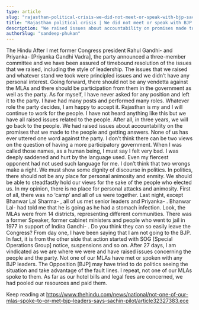 ```yaml
---
type: article
slug: "rajasthan-political-crisis-we-did-not-meet-or-speak-with-bjp-sachin-pilot"
title: "Rajasthan political crisis | We did not meet or speak with BJP: Sachin Pilot"
description: "We raised issues about accountability on promises made to the people, says Rajasthan Cong. leader Sachin Pilot"
authorSlug: "sandeep-phukan"
---
```


The Hindu
After I met former Congress president Rahul Gandhi-
and Priyanka-
[Priyanka Gandhi Vadra], the party announced a three-member committee and we have been assured of timebound resolution of the issues that we raised, including the style of leadership. The issues that we raised and whatever stand we took were principled issues and we didn’t have any personal interest.
Going forward, there should not be any vendetta against the MLAs and there should be participation from them in the government as well as the party. As for myself, I have never asked for any position and left it to the party. I have had many posts and performed many roles. Whatever role the party decides, I am happy to accept it.
Rajasthan is my 
and I will continue to work for the people.
I have not heard anything like this but we have all raised issues related to the people. After all, in three years, we will go back to the people. We had raised issues about accountability on the promises that we made to the people and getting answers. None of us has ever uttered one word against the party. I don’t think there can be two views on the question of having a more participatory government.
When I was called those names, as a human being, I must say I felt very bad. I was deeply saddened and hurt by the language used. Even my fiercest opponent had not used such language for me. I don’t think that two wrongs make a right. We must show some dignity of discourse in politics.
In politics, there should not be any place for personal animosity and enmity. We should be able to steadfastly hold our views for the sake of the people who elected us. In my opinion, there is no place for personal attacks and animosity.
First of all, there was no ‘camp’ and all of us were together. Last night, except Bhanwar Lal Sharma-
, all of us met senior leaders and Priyanka-
. Bhanwar Lal-
had told me that he is going as he had a stomach infection.
Look, the MLAs were from 14 districts, representing different communities. There was a former Speaker, former cabinet ministers and people who went to jail in 1977 in support of Indira Gandhi-
. Do you think they can so easily leave the Congress?
From day one, I have been saying that I am not going to the BJP. In fact, it is from the other side that action started with SOG [Special Operations Group] notice, suspensions and so on. After 27 days, I am vindicated as we are where we were and have raised issues concerning the people and the party.
Not one of our MLAs have met or spoken with any BJP leaders. The Opposition [BJP] may have tried to do politics seeing the situation and take advantage of the fault lines. I repeat, not one of our MLAs spoke to them. As far as our hotel bills and legal fees are concerned, we had pooled our resources and paid them.

Keep reading at https://www.thehindu.com/news/national/not-one-of-our-mlas-spoke-to-or-met-bjp-leaders-says-sachin-pilot/article32327383.ece
